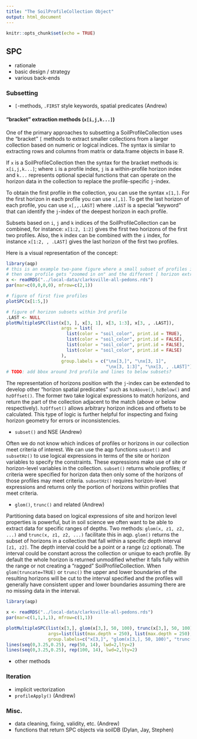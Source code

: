 ```yaml
---
title: "The SoilProfileCollection Object"
output: html_document
---
```


```r
knitr::opts_chunk$set(echo = TRUE)
```

## SPC

  * rationale
  * basic design / strategy
  * various back-ends

### Subsetting

  * `[`-methods, `.FIRST` style keywords, spatial predicates (Andrew)
  
#### "bracket" extraction methods (`x[i,j,k...]`)

<!-- The code block below could be translated to a paragraph. -->

<!-- ```{r, eval = FALSE} -->
<!-- # i-index is for profiles -->
<!-- x[1,]      # first profile  -->

<!-- # j-index is for horizons -->
<!-- x[,1]      # first horizon (of each profile)  -->

<!-- # k-index is for "special" functions of horizons (.FIRST/.LAST/.HZID),  -->
<!-- x[,,.LAST]   # last horizon (of each profile)  -->

<!-- # indices can be combined -->

<!-- # i and j -->
<!-- x[1:2, 1:2]      # first two horizons of first two profiles  -->

<!-- # i and k (k overrides j) -->
<!-- x[1:2, , .LAST]  # last horizon of first two profiles i -->
<!-- ``` -->

One of the primary approaches to subsetting a SoilProfileCollection uses the "bracket" `[` methods to extract smaller collections from a larger collection based on numeric or logical indices. The syntax is similar to extracting rows and columns from matrix or data.frame objects in base R. 

If `x` is a SoilProfileCollection then the syntax for the bracket methods is: `x[i,j,k...]`; where `i` is a profile index, `j` is a within-profile horizon index and `k...` represents optional special functions that can operate on the horizon data in the collection to replace the profile-specific `j`-index.

To obtain the first profile in the collection, you can use the syntax `x[1,]`. For the first horizon in each profile you can use `x[,1]`. To get the last horizon of each profile, you can use `x[,,.LAST]` where `.LAST` is a special "keyword" that can identify the `j`-index of the deepest horizon in each profile. 

Subsets based on `i`, `j` and `k` indices of the SoilProfileCollection can be combined, for instance: `x[1:2, 1:2]` gives the first two horizons of the first two profiles. Also, the `k` index can be combined with the `i` index, for instance `x[1:2, , .LAST]` gives the last horizon of the first two profiles.

Here is a visual representation of the concept:

```r
library(aqp)
# this is an example two-pane figure where a small subset of profiles is shown based on i index
# then one profile gets "zoomed in on" and the different [ horizon extraction methods are demonstrated
x <- readRDS("../local-data/clarksville-all-pedons.rds")
par(mar=c(0,0,0,0), mfrow=c(2,1))

# figure of first five profiles
plotSPC(x[1:5,])

# figure of horizon subsets within 3rd profile
.LAST <- NULL
plotMultipleSPC(list(x[3, ], x[3, 1], x[3, 1:3], x[3, , .LAST]), 
                     args = list(
                       list(color = "soil_color", print.id = TRUE),
                       list(color = "soil_color", print.id = FALSE),
                       list(color = "soil_color", print.id = FALSE),
                       list(color = "soil_color", print.id = FALSE)
                     ),
                     group.labels = c("\nx[3,]", "\nx[3, 1]",
                                      "\nx[3, 1:3]", "\nx[3, , .LAST]"))
# TODO: add bbox around 3rd profile and lines to below subsets?
```

The representation of horizons position with the `j`-index can be extended to develop other "horizon spatial predicates" such as `hzAbove()`, `hzBelow()` and `hzOffset()`. The former two take logical expressions to match horizons, and return the part of the collection adjacent to the match (above or below respectively). `hzOffset()` allows arbitrary horizon indices and offsets to be calculated. This type of logic is further helpful for inspecting and fixing horizon geometry for errors or inconsistencies.

  * `subset()` and NSE (Andrew)

Often we do not know which indices of profiles or horizons in our collection meet criteria of interest. We can use the aqp functions `subset()` and `subsetHz()` to use logical expressions in terms of the site or horizon variables to specify the constraints. These expressions make use of site or horizon-level variables in the collection. `subset()` returns whole profiles; if criteria were specified for horizon data then only some of the horizons of those profiles may meet criteria. `subsetHz()` requires horizon-level expressions and returns only the portion of horizons within profiles that meet criteria.

  * `glom()`, `trunc()` and related (Andrew) 

Partitioning data based on logical expressions of site and horizon level properties is powerful, but in soil science we often want to be able to extract data for specific ranges of depths. Two methods: `glom(x, z1, z2, ...)` and `trunc(x, z1, z2, ...)` facilitate this in aqp. `glom()` returns the subset of horizons in a collection that fall within a specific depth interval `[z1, z2]`. The depth interval could be a point or a range (`z2` optional). The interval could be constant across the collection or unique to each profile. By default the whole horizon is returned unmodified whether it falls fully within the range or not creating a "ragged" SoilProfileCollection. When `glom(truncate=TRUE)` or `trunc()` the upper and lower boundaries of the resulting horizons will be cut to the interval specified and the profiles will generally have consistent upper and lower boundaries assuming there are no missing data in the interval.

```r
library(aqp)

x <- readRDS("../local-data/clarksville-all-pedons.rds")
par(mar=c(1,1,1,1), mfrow=c(1,1))

plotMultipleSPC(list(x[3,], glom(x[3,], 50, 100), trunc(x[3,], 50, 100)),
                args=list(list(max.depth = 250), list(max.depth = 250), list(max.depth = 250)),
                group.labels=c("x[3,]", "glom(x[3,], 50, 100)", "trunc(x[3,], 50, 100)"))
lines(seq(0,3.25,0.25), rep(50, 14), lwd=2,lty=2)
lines(seq(0,3.25,0.25), rep(100, 14), lwd=2,lty=2)
```

  * other methods

### Iteration

  * implicit vectorization
  * `profileApply()` (Andrew)

### Misc.

 * data cleaning, fixing, validity, etc. (Andrew)
 * functions that return SPC objects via soilDB (Dylan, Jay, Stephen)
